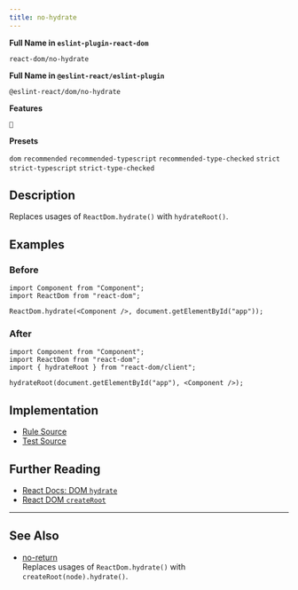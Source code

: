 ```yaml
---
title: no-hydrate
---
```


**Full Name in `eslint-plugin-react-dom`**

```plain copy
react-dom/no-hydrate
```

**Full Name in `@eslint-react/eslint-plugin`**

```plain copy
@eslint-react/dom/no-hydrate
```

**Features**

`🔄`

**Presets**

`dom`
`recommended`
`recommended-typescript`
`recommended-type-checked`
`strict`
`strict-typescript`
`strict-type-checked`

## Description

Replaces usages of `ReactDom.hydrate()` with `hydrateRoot()`.

## Examples

### Before

```tsx
import Component from "Component";
import ReactDom from "react-dom";

ReactDom.hydrate(<Component />, document.getElementById("app"));
```

### After

```tsx
import Component from "Component";
import ReactDom from "react-dom";
import { hydrateRoot } from "react-dom/client";

hydrateRoot(document.getElementById("app"), <Component />);
```

## Implementation

- [Rule Source](https://github.com/Rel1cx/eslint-react/tree/main/packages/plugins/eslint-plugin-react-dom/src/rules/no-hydrate.ts)
- [Test Source](https://github.com/Rel1cx/eslint-react/tree/main/packages/plugins/eslint-plugin-react-dom/src/rules/no-hydrate.spec.ts)

## Further Reading

- [React Docs: DOM `hydrate`](https://18.react.dev/reference/react-dom/hydrate)
- [React DOM `createRoot`](https://react.dev/reference/react-dom/client/hydrateRoot)

---

## See Also

- [no-return](./dom-no-hydrate)\
  Replaces usages of `ReactDom.hydrate()` with `createRoot(node).hydrate()`.
